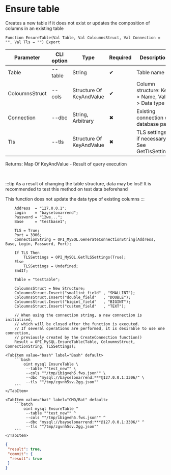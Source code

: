 ﻿---
sidebar_position: 6
description: Ensure table and other functions to work with MySQL in the Open Integration Package, a free open-source integration library for 1C:Enterprise 8, OneScript and CLI
keywords: [1C, 1С, 1С:Enterprise, 1С:Enterprise 8.3, API, Integration, Services, Exchange, OneScript, CLI, MySQL]
---


# Ensure table
 Creates a new table if it does not exist or updates the composition of columns in an existing table



`Function EnsureTable(Val Table, Val ColoumnsStruct, Val Connection = "", Val Tls = "") Export`

  | Parameter | CLI option | Type | Required | Description |
  |-|-|-|-|-|
  | Table | --table | String | &#x2714; | Table name |
  | ColoumnsStruct | --cols | Structure Of KeyAndValue | &#x2714; | Column structure: Key > Name, Value > Data type |
  | Connection | --dbc | String, Arbitrary | &#x2716; | Existing connection or database path |
  | Tls | --tls | Structure Of KeyAndValue | &#x2716; | TLS settings, if necessary. See GetTlsSettings |

  
  Returns:  Map Of KeyAndValue - Result of query execution

<br/>

:::tip
As a result of changing the table structure, data may be lost! It is recommended to test this method on test data beforehand

This function does not update the data type of existing columns
:::
<br/>


```bsl title="1C:Enterprise/OneScript code example"
    Address  = "127.0.0.1";
    Login    = "bayselonarrend";
    Password = "12we...";
    Base     = "testbase1";

    TLS = True;
    Port = 3306;
    ConnectionString = OPI_MySQL.GenerateConnectionString(Address, Base, Login, Password, Port);

    If TLS Then
        TLSSettings = OPI_MySQL.GetTLSSettings(True);
    Else
        TLSSettings = Undefined;
    EndIf;

    Table = "testtable";

    ColoumnsStruct = New Structure;
    ColoumnsStruct.Insert("smallint_field" , "SMALLINT");
    ColoumnsStruct.Insert("double_field"   , "DOUBLE");
    ColoumnsStruct.Insert("bigint_field"   , "BIGINT");
    ColoumnsStruct.Insert("custom_field"   , "TEXT");

    // When using the connection string, a new connection is initialised,
    // which will be closed after the function is executed.
    // If several operations are performed, it is desirable to use one connection,
    // previously created by the CreateConnection function()
    Result = OPI_MySQL.EnsureTable(Table, ColoumnsStruct, ConnectionString, TLSSettings);
```
 

 <Tabs>
  
    <TabItem value="bash" label="Bash" default>
        ```bash
            oint mysql EnsureTable \
             --table ""test_new"" \
             --cols ""/tmp/ibigveh5.fws.json"" \
             --dbc "mysql://bayselonarrend:***@127.0.0.1:3306/" \
             --tls ""/tmp/zgvnh5sv.2gg.json""
        ```
    </TabItem>
  
    <TabItem value="bat" label="CMD/Bat" default>
        ```batch
            oint mysql EnsureTable ^
             --table ""test_new"" ^
             --cols ""/tmp/ibigveh5.fws.json"" ^
             --dbc "mysql://bayselonarrend:***@127.0.0.1:3306/" ^
             --tls ""/tmp/zgvnh5sv.2gg.json""
        ```
    </TabItem>
</Tabs>


```json title="Result"
{
 "result": true,
 "commit": {
  "result": true
 }
}
```
